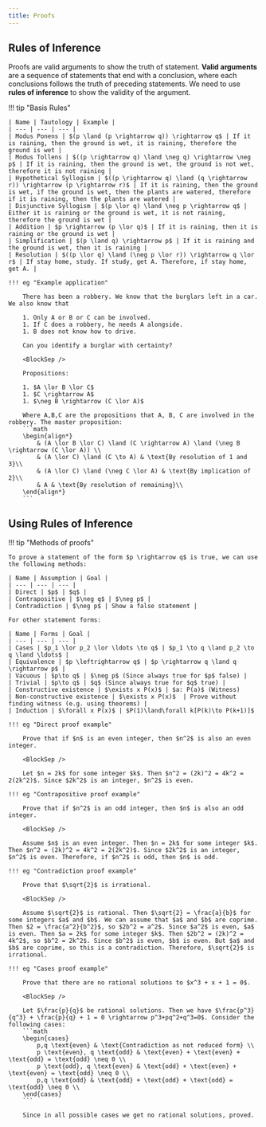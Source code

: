 ```yaml
---
title: Proofs
---
```


## Rules of Inference

Proofs are valid arguments to show the truth of statement. **Valid arguments** are a sequence of statements that end with a conclusion, where each conclusions follows the truth of preceding statements. We need to use **rules of inference** to show the validity of the argument.

!!! tip "Basis Rules"

    | Name | Tautology | Example | 
    | --- | --- | --- |
    | Modus Ponens | $(p \land (p \rightarrow q)) \rightarrow q$ | If it is raining, then the ground is wet, it is raining, therefore the ground is wet |
    | Modus Tollens | $((p \rightarrow q) \land \neg q) \rightarrow \neg p$ | If it is raining, then the ground is wet, the ground is not wet, therefore it is not raining |
    | Hypothetical Syllogism | $((p \rightarrow q) \land (q \rightarrow r)) \rightarrow (p \rightarrow r)$ | If it is raining, then the ground is wet, if the ground is wet, then the plants are watered, therefore if it is raining, then the plants are watered |
    | Disjunctive Syllogism | $(p \lor q) \land \neg p \rightarrow q$ | Either it is raining or the ground is wet, it is not raining, therefore the ground is wet |
    | Addition | $p \rightarrow (p \lor q)$ | If it is raining, then it is raining or the ground is wet |
    | Simplification | $(p \land q) \rightarrow p$ | If it is raining and the ground is wet, then it is raining |
    | Resolution | $((p \lor q) \land (\neg p \lor r)) \rightarrow q \lor r$ | If stay home, study. If study, get A. Therefore, if stay home, get A. |

    !!! eg "Example application"

        There has been a robbery. We know that the burglars left in a car. We also know that 

        1. Only A or B or C can be involved.
        1. If C does a robbery, he needs A alongside.
        1. B does not know how to drive.

        Can you identify a burglar with certainty?

        <BlockSep />

        Propositions:
        
        1. $A \lor B \lor C$
        1. $C \rightarrow A$
        1. $\neg B \rightarrow (C \lor A)$

        Where A,B,C are the propositions that A, B, C are involved in the robbery. The master proposition: 
        ```math
        \begin{align*}
            & (A \lor B \lor C) \land (C \rightarrow A) \land (\neg B \rightarrow (C \lor A)) \\
            & (A \lor C) \land (C \to A) & \text{By resolution of 1 and 3}\\
            & (A \lor C) \land (\neg C \lor A) & \text{By implication of 2}\\
            & A & \text{By resolution of remaining}\\
        \end{align*}
        ```

## Using Rules of Inference

!!! tip "Methods of proofs"

    To prove a statement of the form $p \rightarrow q$ is true, we can use the following methods:

    | Name | Assumption | Goal |
    | --- | --- | --- |
    | Direct | $p$ | $q$ | 
    | Contrapositive | $\neg q$ | $\neg p$ |
    | Contradiction | $\neg p$ | Show a false statement |

    For other statement forms:

    | Name | Forms | Goal |
    | --- | --- | --- |
    | Cases | $p_1 \lor p_2 \lor \ldots \to q$ | $p_1 \to q \land p_2 \to q \land \ldots$ |
    | Equivalence | $p \leftrightarrow q$ | $p \rightarrow q \land q \rightarrow p$ |
    | Vacuous | $p\to q$ | $\neg p$ (Since always true for $p$ false) |
    | Trivial | $p\to q$ | $q$ (Since always true for $q$ true) |
    | Constructive existence | $\exists x P(x)$ | $a: P(a)$ (Witness)
    | Non-constructive existence | $\exists x P(x)$  | Prove without finding witness (e.g. using theorems) | 
    | Induction | $\forall x P(x)$ | $P(1)\land\forall k[P(k)\to P(k+1)]$

    !!! eg "Direct proof example"

        Prove that if $n$ is an even integer, then $n^2$ is also an even integer.

        <BlockSep />

        Let $n = 2k$ for some integer $k$. Then $n^2 = (2k)^2 = 4k^2 = 2(2k^2)$. Since $2k^2$ is an integer, $n^2$ is even.
    
    !!! eg "Contrapositive proof example"

        Prove that if $n^2$ is an odd integer, then $n$ is also an odd integer.

        <BlockSep />

        Assume $n$ is an even integer. Then $n = 2k$ for some integer $k$. Then $n^2 = (2k)^2 = 4k^2 = 2(2k^2)$. Since $2k^2$ is an integer, $n^2$ is even. Therefore, if $n^2$ is odd, then $n$ is odd.
    
    !!! eg "Contradiction proof example"

        Prove that $\sqrt{2}$ is irrational.

        <BlockSep />

        Assume $\sqrt{2}$ is rational. Then $\sqrt{2} = \frac{a}{b}$ for some integers $a$ and $b$. We can assume that $a$ and $b$ are coprime. Then $2 = \frac{a^2}{b^2}$, so $2b^2 = a^2$. Since $a^2$ is even, $a$ is even. Then $a = 2k$ for some integer $k$. Then $2b^2 = (2k)^2 = 4k^2$, so $b^2 = 2k^2$. Since $b^2$ is even, $b$ is even. But $a$ and $b$ are coprime, so this is a contradiction. Therefore, $\sqrt{2}$ is irrational.
    
    !!! eg "Cases proof example"

        Prove that there are no rational solutions to $x^3 + x + 1 = 0$.

        <BlockSep />

        Let $\frac{p}{q}$ be rational solutions. Then we have $\frac{p^3}{q^3} + \frac{p}{q} + 1 = 0 \rightarrow p^3+pq^2+q^3=0$. Consider the following cases:
        ```math
        \begin{cases}
            p,q \text{even} & \text{Contradiction as not reduced form} \\
            p \text{even}, q \text{odd} & \text{even} + \text{even} + \text{odd} = \text{odd} \neq 0 \\
            p \text{odd}, q \text{even} & \text{odd} + \text{even} + \text{even} = \text{odd} \neq 0 \\
            p,q \text{odd} & \text{odd} + \text{odd} + \text{odd} = \text{odd} \neq 0 \\
        \end{cases}
        ```

        Since in all possible cases we get no rational solutions, proved.

    